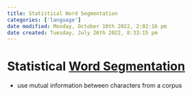 ```yaml
---
title: Statistical Word Segmentation
categories: ['language']
date modified: Monday, October 10th 2022, 2:02:16 pm
date created: Tuesday, July 26th 2022, 8:33:15 pm
---
```


# Statistical [Word Segmentation](Word%20Segmentation.qmd)
- use mutual information between characters from a corpus



